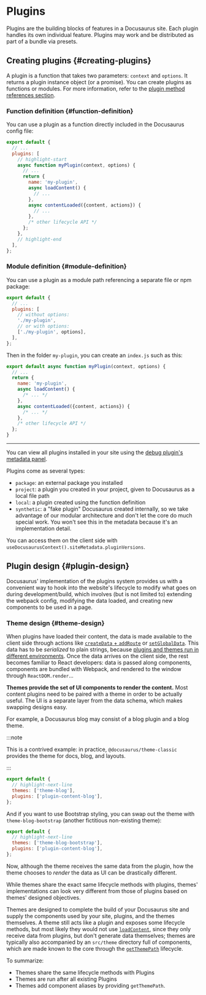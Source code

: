 # Plugins

Plugins are the building blocks of features in a Docusaurus site. Each plugin handles its own individual feature. Plugins may work and be distributed as part of a bundle via presets.

## Creating plugins {#creating-plugins}

A plugin is a function that takes two parameters: `context` and `options`. It returns a plugin instance object (or a promise). You can create plugins as functions or modules. For more information, refer to the [plugin method references section](../api/plugin-methods/README.md).

### Function definition {#function-definition}

You can use a plugin as a function directly included in the Docusaurus config file:

```js title="docusaurus.config.js"
export default {
  // ...
  plugins: [
    // highlight-start
    async function myPlugin(context, options) {
      // ...
      return {
        name: 'my-plugin',
        async loadContent() {
          // ...
        },
        async contentLoaded({content, actions}) {
          // ...
        },
        /* other lifecycle API */
      };
    },
    // highlight-end
  ],
};
```

### Module definition {#module-definition}

You can use a plugin as a module path referencing a separate file or npm package:

```js title="docusaurus.config.js"
export default {
  // ...
  plugins: [
    // without options:
    './my-plugin',
    // or with options:
    ['./my-plugin', options],
  ],
};
```

Then in the folder `my-plugin`, you can create an `index.js` such as this:

```js title="my-plugin/index.js"
export default async function myPlugin(context, options) {
  // ...
  return {
    name: 'my-plugin',
    async loadContent() {
      /* ... */
    },
    async contentLoaded({content, actions}) {
      /* ... */
    },
    /* other lifecycle API */
  };
}
```

---

You can view all plugins installed in your site using the [debug plugin's metadata panel](/__docusaurus/debug/metadata).

Plugins come as several types:

- `package`: an external package you installed
- `project`: a plugin you created in your project, given to Docusaurus as a local file path
- `local`: a plugin created using the function definition
- `synthetic`: a "fake plugin" Docusaurus created internally, so we take advantage of our modular architecture and don't let the core do much special work. You won't see this in the metadata because it's an implementation detail.

You can access them on the client side with `useDocusaurusContext().siteMetadata.pluginVersions`.

## Plugin design {#plugin-design}

Docusaurus' implementation of the plugins system provides us with a convenient way to hook into the website's lifecycle to modify what goes on during development/build, which involves (but is not limited to) extending the webpack config, modifying the data loaded, and creating new components to be used in a page.

### Theme design {#theme-design}

When plugins have loaded their content, the data is made available to the client side through actions like [`createData` + `addRoute`](../api/plugin-methods/lifecycle-apis.md#addRoute) or [`setGlobalData`](../api/plugin-methods/lifecycle-apis.md#setGlobalData). This data has to be _serialized_ to plain strings, because [plugins and themes run in different environments](./architecture.md). Once the data arrives on the client side, the rest becomes familiar to React developers: data is passed along components, components are bundled with Webpack, and rendered to the window through `ReactDOM.render`...

**Themes provide the set of UI components to render the content.** Most content plugins need to be paired with a theme in order to be actually useful. The UI is a separate layer from the data schema, which makes swapping designs easy.

For example, a Docusaurus blog may consist of a blog plugin and a blog theme.

:::note

This is a contrived example: in practice, `@docusaurus/theme-classic` provides the theme for docs, blog, and layouts.

:::

```js title="docusaurus.config.js"
export default {
  // highlight-next-line
  themes: ['theme-blog'],
  plugins: ['plugin-content-blog'],
};
```

And if you want to use Bootstrap styling, you can swap out the theme with `theme-blog-bootstrap` (another fictitious non-existing theme):

```js title="docusaurus.config.js"
export default {
  // highlight-next-line
  themes: ['theme-blog-bootstrap'],
  plugins: ['plugin-content-blog'],
};
```

Now, although the theme receives the same data from the plugin, how the theme chooses to _render_ the data as UI can be drastically different.

While themes share the exact same lifecycle methods with plugins, themes' implementations can look very different from those of plugins based on themes' designed objectives.

Themes are designed to complete the build of your Docusaurus site and supply the components used by your site, plugins, and the themes themselves. A theme still acts like a plugin and exposes some lifecycle methods, but most likely they would not use [`loadContent`](../api/plugin-methods/lifecycle-apis.md#loadContent), since they only receive data from plugins, but don't generate data themselves; themes are typically also accompanied by an `src/theme` directory full of components, which are made known to the core through the [`getThemePath`](../api/plugin-methods/extend-infrastructure.md#getThemePath) lifecycle.

To summarize:

- Themes share the same lifecycle methods with Plugins
- Themes are run after all existing Plugins
- Themes add component aliases by providing `getThemePath`.
